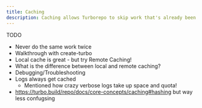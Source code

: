 ```yaml
---
title: Caching
description: Caching allows Turborepo to skip work that's already been done, for the fastest builds.
---
```


TODO

- Never do the same work twice
- Walkthrough with create-turbo
- Local cache is great - but try Remote Caching!
- What is the difference between local and remote caching?
- Debugging/Troubleshooting
- Logs always get cached
  - Mentioned how crazy verbose logs take up space and quota!
- https://turbo.build/repo/docs/core-concepts/caching#hashing but way less confugsing
